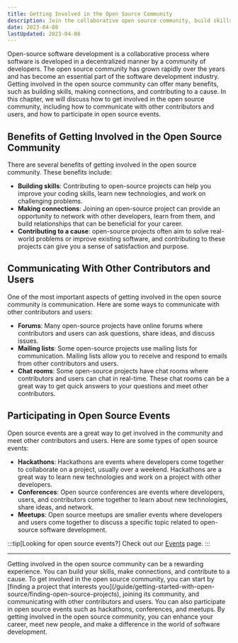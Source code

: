 ```yaml
---
title: Getting Involved in the Open Source Community
description: Join the collaborative open source community, build skills, make connections, and contribute to a cause. Learn to get involved, communicate, and participate in events. Join now!
date: 2023-04-08
lastUpdated: 2023-04-08
---
```


<p class="lead">
	Open-source software development is a collaborative process where software is
	developed in a decentralized manner by a community of developers. The open
	source community has grown rapidly over the years and has become an essential
	part of the software development industry. Getting involved in the open source
	community can offer many benefits, such as building skills, making
	connections, and contributing to a cause. In this chapter, we will discuss how
	to get involved in the open source community, including how to communicate
	with other contributors and users, and how to participate in open source
	events.
</p>

## Benefits of Getting Involved in the Open Source Community

There are several benefits of getting involved in the open source community. These benefits include:

- <strong>Building skills</strong>: Contributing to open-source projects can
  help you improve your coding skills, learn new technologies, and work on
  challenging problems.
- <strong>Making connections</strong>: Joining an open-source project can
  provide an opportunity to network with other developers, learn from them, and
  build relationships that can be beneficial for your career.
- <strong>Contributing to a cause</strong>: open-source projects often aim to
  solve real-world problems or improve existing software, and contributing to
  these projects can give you a sense of satisfaction and purpose.

## Communicating With Other Contributors and Users

One of the most important aspects of getting involved in the open source community is communication. Here are some ways to communicate with other contributors and users:

- <strong>Forums</strong>: Many open-source projects have online forums where
  contributors and users can ask questions, share ideas, and discuss issues.
- <strong>Mailing lists</strong>: Some open-source projects use mailing lists
  for communication. Mailing lists allow you to receive and respond to emails
  from other contributors and users.
- <strong>Chat rooms</strong>: Some open-source projects have chat rooms where
  contributors and users can chat in real-time. These chat rooms can be a great
  way to get quick answers to your questions and meet other contributors.

## Participating in Open Source Events

Open source events are a great way to get involved in the community and meet other contributors and users. Here are some types of open source events:

- <strong>Hackathons</strong>: Hackathons are events where developers come
  together to collaborate on a project, usually over a weekend. Hackathons are a
  great way to learn new technologies and work on a project with other
  developers.
- <strong>Conferences</strong>: Open source conferences are events where
  developers, users, and contributors come together to learn about new
  technologies, share ideas, and network.
- <strong>Meetups</strong>: Open source meetups are smaller events where
  developers and users come together to discuss a specific topic related to
  open-source software development.

:::tip[Looking for open source events?]
Check out our [Events](/resources/events) page.
:::

---

<p class="lead">
	Getting involved in the open source community can be a rewarding experience.
	You can build your skills, make connections, and contribute to a cause. To get
	involved in the open source community, you can start by [finding a project
	that interests
	you](/guide/getting-started-with-open-source/finding-open-source-projects),
	joining its community, and communicating with other contributors and users.
	You can also participate in open source events such as hackathons,
	conferences, and meetups. By getting involved in the open source community,
	you can enhance your career, meet new people, and make a difference in the
	world of software development.
</p>
